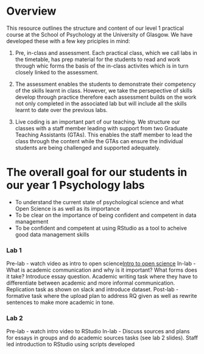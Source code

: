 # Overview

This resource outlines the structure and content of our level 1 practical course at the School of Psychology at the University of Glasgow. We have developed these with a few key priciples in mind:

1. Pre, in-class and assessment. Each practical class, which we call labs in the timetable, has prep material for the students to read and work through whic forms the basis of the in-class activites which is in turn closely linked to the assessment. 

2. The assessment enables the students to demonstrate their competency of the skills learnt in class. However, we take the persepective of skills develop through practice therefore each assessment builds on the work not only completed in the associated lab but will include all the skills learnt to date over the previous labs. 

3. Live coding is an important part of our teaching. We structure our classes with a staff member leading with support from two Graduate Teaching Assistants (GTAs). This enables the staff member to lead the class through the content while the GTAs can ensure the individual students are being challenged and supported adequately.  

# The overall goal for our students in our year 1 Psychology labs 
* To understand the current state of psychological science and what Open Science is as well as its importance
* To be clear on the importance of being confident and competent in data management 
* To be confident and competent at using RStudio as a tool to acheive good data management skills 

### Lab 1 
Pre-lab - watch video as intro to open science[Intro to open science](https://www.youtube.com/watch?v=1rFWeTryiW4&feature=youtu.be) 
In-lab -  What is academic communication and why is it important? What forms does it take? Introduce essay question. Academic writing task where they have to differentiate between academic and more informal communication. Replication task as shown on slack and introduce dataset.
Post-lab - formative task where the upload plan to address RQ given as well as rewrite sentences to make more academic in tone.

### Lab 2
Pre-lab - watch intro video to RStudio
In-lab - Discuss  sources and plans for essays in groups and do academic sources tasks (see lab 2 slides). Staff led introduction to RStudio using scripts developed

